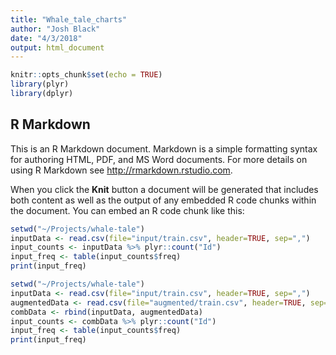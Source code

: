 ```yaml
---
title: "Whale_tale_charts"
author: "Josh Black"
date: "4/3/2018"
output: html_document
---
```


```r
knitr::opts_chunk$set(echo = TRUE)
library(plyr)
library(dplyr)
```

## R Markdown

This is an R Markdown document. Markdown is a simple formatting syntax for authoring HTML, PDF, and MS Word documents. For more details on using R Markdown see <http://rmarkdown.rstudio.com>.

When you click the **Knit** button a document will be generated that includes both content as well as the output of any embedded R code chunks within the document. You can embed an R code chunk like this:

```r
setwd("~/Projects/whale-tale")
inputData <- read.csv(file="input/train.csv", header=TRUE, sep=",")
input_counts <- inputData %>% plyr::count("Id")
input_freq <- table(input_counts$freq)
print(input_freq)
```

```r
setwd("~/Projects/whale-tale")
inputData <- read.csv(file="input/train.csv", header=TRUE, sep=",")
augmentedData <- read.csv(file="augmented/train.csv", header=TRUE, sep=",")
combData <- rbind(inputData, augmentedData)
input_counts <- combData %>% plyr::count("Id")
input_freq <- table(input_counts$freq)
print(input_freq)
```